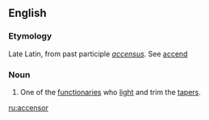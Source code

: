 ==English==

===Etymology===
Late Latin, from past participle ''[[accensus]]''. See [[accend]]

===Noun===
{{en-noun}}

# {{lb|en|Roman Catholic Church}} One of the [[functionaries]] who [[light]] and trim the [[tapers]].

[[ru:accensor]]
